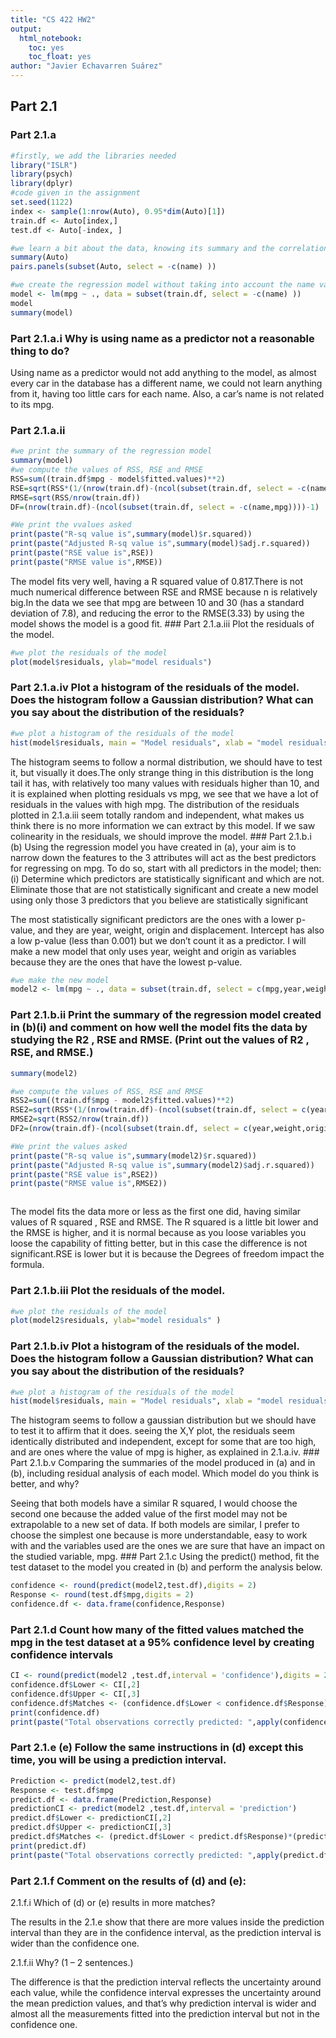 ---
title: "CS 422 HW2"
output:
  html_notebook:
    toc: yes
    toc_float: yes
author: "Javier Echavarren Suárez"
---

## Part 2.1
### Part 2.1.a

```{r}
#firstly, we add the libraries needed
library("ISLR")
library(psych)
library(dplyr)
#code given in the assignment
set.seed(1122)
index <- sample(1:nrow(Auto), 0.95*dim(Auto)[1])
train.df <- Auto[index,]
test.df <- Auto[-index, ]

#we learn a bit about the data, knowing its summary and the correlations between variables
summary(Auto)
pairs.panels(subset(Auto, select = -c(name) ))

#we create the regression model without taking into account the name variable
model <- lm(mpg ~ ., data = subset(train.df, select = -c(name) ))
model
summary(model)

```
### Part 2.1.a.i Why is using name as a predictor not a reasonable thing to do?
Using name as a predictor would not add anything to the model, as almost every car in the database has a different name, we could not learn anything from it, having too little cars for each name. Also, a car's name is not related to its mpg.

### Part 2.1.a.ii

```{r}
#we print the summary of the regression model
summary(model)
#we compute the values of RSS, RSE and RMSE
RSS=sum((train.df$mpg - model$fitted.values)**2)
RSE=sqrt(RSS*(1/(nrow(train.df)-(ncol(subset(train.df, select = -c(name,mpg))))-1)))
RMSE=sqrt(RSS/nrow(train.df))
DF=(nrow(train.df)-(ncol(subset(train.df, select = -c(name,mpg))))-1)

#We print the vvalues asked
print(paste("R-sq value is",summary(model)$r.squared))
print(paste("Adjusted R-sq value is",summary(model)$adj.r.squared))
print(paste("RSE value is",RSE))
print(paste("RMSE value is",RMSE))

```
The model fits very well, having a R squared value of 0.817.There is not much numerical difference between RSE and RMSE because n is relatively big.In the data we see that mpg are between 10 and 30 (has a standard deviation of 7.8), and reducing the error to the RMSE(3.33) by using the model shows the model is a good fit.
### Part 2.1.a.iii Plot the residuals of the model.


```{r}
#we plot the residuals of the model
plot(model$residuals, ylab="model residuals")

```
### Part 2.1.a.iv Plot a histogram of the residuals of the model. Does the histogram follow a Gaussian distribution? What can you say about the distribution of the residuals?

```{r}
#we plot a histogram of the residuals of the model
hist(model$residuals, main = "Model residuals", xlab = "model residuals")

```
The histogram seems to follow a normal distribution, we should have to test it, but visually it does.The only strange thing in this distribution is the long tail it has, with relatively too many values with residuals higher than 10, and it is explained when plotting residuals vs mpg, we see that we have a lot of residuals in the values with high mpg. The distribution of the residuals plotted in 2.1.a.iii seem totally random and independent, what makes us think there is no more information we can extract by this model. If we saw colinearity in the residuals, we should improve the model.
### Part 2.1.b.i (b) Using the regression model you have created in (a), your aim is to narrow down the features to the 3 attributes will act as the best predictors for regressing on mpg. To do so, start with all predictors in the model; then: (i) Determine which predictors are statistically significant and which are not. Eliminate those that are not statistically significant and create a new model using only those 3 predictors that you believe are statistically significant

The most statistically significant predictors are the ones with a lower p-value, and they are year, weight, origin and displacement. Intercept has also a low p-value (less than 0.001) but we don't count it as a predictor.
I will make a new model that only uses year, weight and origin as variables because they are the ones that have the lowest p-value.
```{r}
#we make the new model
model2 <- lm(mpg ~ ., data = subset(train.df, select = c(mpg,year,weight,origin) ))


```

### Part 2.1.b.ii Print the summary of the regression model created in (b)(i) and comment on how well the model fits the data by studying the R2 , RSE and RMSE. (Print out the values of R2 , RSE, and RMSE.)

```{r}
summary(model2)

#we compute the values of RSS, RSE and RMSE
RSS2=sum((train.df$mpg - model2$fitted.values)**2)
RSE2=sqrt(RSS*(1/(nrow(train.df)-(ncol(subset(train.df, select = c(year,weight,origin))))-1)))
RMSE2=sqrt(RSS2/nrow(train.df))
DF2=(nrow(train.df)-(ncol(subset(train.df, select = c(year,weight,origin))))-1)

#We print the values asked
print(paste("R-sq value is",summary(model2)$r.squared))
print(paste("Adjusted R-sq value is",summary(model2)$adj.r.squared))
print(paste("RSE value is",RSE2))
print(paste("RMSE value is",RMSE2))



```
The model fits the data more or less as the first one did, having similar values of R squared , RSE and RMSE. The R squared is a little bit lower and the RMSE is higher, and it is normal because as you loose variables you loose the capability of fitting better, but in this case the difference is not significant.RSE is lower but it is because the Degrees of freedom impact the formula.

### Part 2.1.b.iii Plot the residuals of the model.


```{r}
#we plot the residuals of the model
plot(model2$residuals, ylab="model residuals" )

```
### Part 2.1.b.iv Plot a histogram of the residuals of the model. Does the histogram follow a Gaussian distribution? What can you say about the distribution of the residuals?


```{r}
#we plot a histogram of the residuals of the model
hist(model$residuals, main = "Model residuals", xlab = "model residuals")

```
The histogram seems to follow a gaussian distribution but we should have to test it to affirm that it does. seeing the X,Y plot, the residuals seem identically distributed and independent, except for some that are too high, and are ones where the value of mpg is higher, as explained in 2.1.a.iv.
### Part 2.1.b.v Comparing the summaries of the model produced in (a) and in (b), including residual analysis of each model. Which model do you think is better, and why?

Seeing that both models have a similar R squared, I would choose the second one because the added value of the first model may not be extrapolable to a new set of data. If both models are similar, I prefer to choose the simplest one because is more understandable, easy to work with and the variables used are the ones we are sure that have an impact on the studied variable, mpg. 
### Part 2.1.c Using the predict() method, fit the test dataset to the model you created in (b) and perform the analysis below.
```{r}
confidence <- round(predict(model2,test.df),digits = 2)
Response <- round(test.df$mpg,digits = 2)
confidence.df <- data.frame(confidence,Response)
```
### Part 2.1.d Count how many of the fitted values matched the mpg in the test dataset at a 95% confidence level by creating confidence intervals
```{r}
CI <- round(predict(model2 ,test.df,interval = 'confidence'),digits = 2)
confidence.df$Lower <- CI[,2]
confidence.df$Upper <- CI[,3]
confidence.df$Matches <- (confidence.df$Lower < confidence.df$Response)*(confidence.df$Upper > confidence.df$Response)
print(confidence.df)
print(paste("Total observations correctly predicted: ",apply(confidence.df,2,FUN="sum")[5]))


```

### Part 2.1.e (e) Follow the same instructions in (d) except this time, you will be using a prediction interval. 
```{r}
Prediction <- predict(model2,test.df)
Response <- test.df$mpg
predict.df <- data.frame(Prediction,Response)
predictionCI <- predict(model2 ,test.df,interval = 'prediction')
predict.df$Lower <- predictionCI[,2]
predict.df$Upper <- predictionCI[,3]
predict.df$Matches <- (predict.df$Lower < predict.df$Response)*(predict.df$Upper > predict.df$Response)
print(predict.df)
print(paste("Total observations correctly predicted: ",apply(predict.df,2,FUN="sum")[5]))


```
### Part 2.1.f Comment on the results of (d) and (e):

2.1.f.i Which of (d) or (e) results in more matches?

The results in the 2.1.e show that there are more values inside the prediction interval than they are in the confidence interval, as the prediction interval is wider than the confidence one.

2.1.f.ii Why? (1 – 2 sentences.)

The difference is that the prediction interval reflects the uncertainty around each value, while the confidence interval expresses the uncertainty around the mean prediction values, and that's why prediction interval is wider and almost all the measurements fitted into the prediction interval but not in the confidence one.


